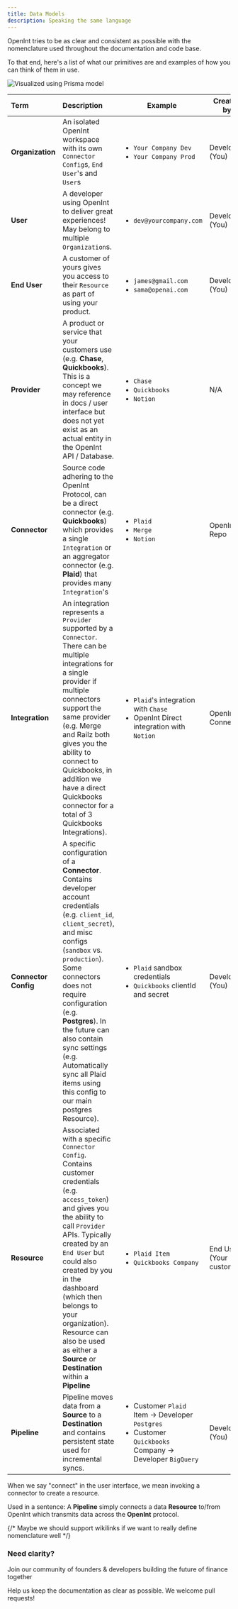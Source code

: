 ```yaml
---
title: Data Models
description: Speaking the same language
---
```


OpenInt tries to be as clear and consistent as possible with the nomenclature
used throughout the documentation and code base.

To that end, here's a list of what our primitives are and examples of how you
can think of them in use.

![Visualized using Prisma model](../images/models.svg)

| Term                              | Description                                                                                                                                                                                                                                                                                                                                                                                                         | Example                                                                                                                       | Created by               |
| :-------------------------------- | :------------------------------------------------------------------------------------------------------------------------------------------------------------------------------------------------------------------------------------------------------------------------------------------------------------------------------------------------------------------------------------------------------------------ | ----------------------------------------------------------------------------------------------------------------------------- | ------------------------ |
| <strong>Organization</strong>     | An isolated OpenInt workspace with its own `Connector Config`s, `End User`'s and `User`s                                                                                                                                                                                                                                                                                                                            | <ul><li>`Your Company Dev`</li><li>`Your Company Prod`</li></ul>                                                              | Developer (You)          |
| <strong>User</strong>             | A developer using OpenInt to deliver great experiences! May belong to multiple `Organization`s.                                                                                                                                                                                                                                                                                                                     | <ul><li>`dev@yourcompany.com`</li></ul>                                                                                       | Developer (You)          |
| <strong>End User</strong>         | A customer of yours gives you access to their `Resource` as part of using your product.                                                                                                                                                                                                                                                                                                                             | <ul><li>`james@gmail.com`</li><li>`sama@openai.com`</li></ul>                                                                 | Developer (You)          |
| <strong>Provider</strong>         | A product or service that your customers use (e.g. **Chase**, **Quickbooks**). This is a concept we may reference in docs / user interface but does not yet exist as an actual entity in the OpenInt API / Database.                                                                                                                                                                                                | <ul><li>`Chase`</li><li>`Quickbooks`</li><li>`Notion`</li></ul>                                                               | N/A                      |
| <strong>Connector</strong>        | Source code adhering to the <string>OpenInt Protocol</string>, can be a direct connector (e.g. **Quickbooks**) which provides a single `Integration` or an aggregator connector (e.g. **Plaid**) that provides many `Integration`'s                                                                                                                                                                                 | <ul><li>`Plaid`</li><li>`Merge`</li><li>`Notion`</li></ul>                                                                    | OpenInt Repo             |
| <strong>Integration</strong>      | An integration represents a `Provider` supported by a `Connector`. There can be multiple integrations for a single provider if multiple connectors support the same provider (e.g. Merge and Railz both gives you the ability to connect to Quickbooks, in addition we have a direct Quickbooks connector for a total of 3 Quickbooks Integrations).                                                                | <ul><li>`Plaid`'s integration with `Chase`</li><li>OpenInt Direct integration with `Notion`</li></ul>                         | OpenInt Connector        |
| <strong>Connector Config</strong> | A specific configuration of a <strong>Connector</strong>. Contains developer account credentials (e.g. `client_id`, `client_secret`), and misc configs (`sandbox` vs. `production`). Some connectors does not require configuration (e.g. **Postgres**). In the future can also contain sync settings (e.g. Automatically sync all Plaid items using this config to our main postgres Resource).                    | <ul><li>`Plaid` sandbox credentials</li><li>`Quickbooks` clientId and secret</li></ul>                                        | Developer (You)          |
| <strong>Resource</strong>         | Associated with a specific `Connector Config`. Contains customer credentials (e.g. `access_token`) and gives you the ability to call `Provider` APIs. Typically created by an `End User` but could also created by you in the dashboard (which then belongs to your organization). Resource can also be used as either a <strong>Source</strong> or <strong>Destination</strong> within a <strong>Pipeline</strong> | <ul><li>`Plaid Item`</li><li>`Quickbooks Company`</li></ul>                                                                   | End User (Your customer) |
| <strong>Pipeline</strong>         | Pipeline moves data from a <strong>Source</strong> to a <strong>Destination</strong> and contains persistent state used for incremental syncs.                                                                                                                                                                                                                                                                      | <ul><li>Customer `Plaid` Item -> Developer `Postgres`</li><li>Customer `Quickbooks` Company -> Developer `BigQuery`</li></ul> | Developer (You)          |

When we say "connect" in the user interface, we mean invoking a connector to create a resource.

Used in a sentence:
A <strong>Pipeline</strong> simply connects a data <strong>Resource</strong> to/from OpenInt which transmits data across the <strong>OpenInt</strong> protocol.

{/* Maybe we should support wikilinks if we want to really define nomenclature well */}

### Need clarity?

<Card
  title="Join our community"
  icon="discord"
  href="https://discord.gg/gTMch6Gn2u">
  Join our community of founders & developers building the future of finance
  together
</Card>

<Card
  title="Improve the documentation"
  icon="github"
  href="https://github.com/openintegrations/openint">
  Help us keep the documentation as clear as possible. We welcome pull requests!
</Card>
